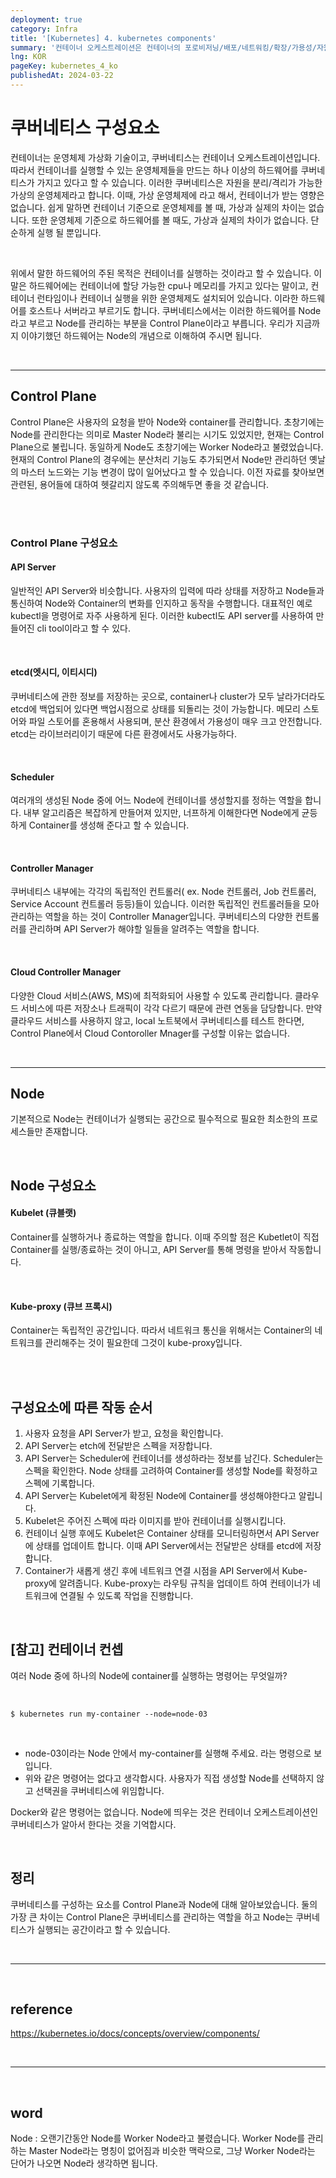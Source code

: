 ```yaml
---
deployment: true
category: Infra
title: '[Kubernetes] 4. kubernetes components'
summary: '컨테이너 오케스트레이션은 컨테이너의 포로비저닝/배포/네트워킹/확장/가용성/자원에 대한 통합 관리 합니다.'
lng: KOR
pageKey: kubernetes_4_ko
publishedAt: 2024-03-22
---
```


# 쿠버네티스 구성요소

컨테이너는 운영체제 가상화 기술이고, 쿠버네티스는 컨테이너 오케스트레이션입니다.
따라서 컨테이너를 실행할 수 있는 운영체제들을 만드는 하나 이상의 하드웨어를 쿠버네티스가 가지고 있다고 할 수 있습니다.
이러한 쿠버네티스은 자원을 분리/격리가 가능한 가상의 운영체제라고 합니다.
이때, 가상 운영체제에 라고 해서, 컨테이너가 받는 영향은 없습니다.
쉽게 말하면 컨테이너 기준으로 운영체제를 볼 때, 가상과 실제의 차이는 없습니다.
또한 운영체제 기준으로 하드웨어를 볼 때도, 가상과 실제의 차이가 없습니다. 단순하게 실행 될 뿐입니다.

<br />

위에서 말한 하드웨어의 주된 목적은 컨테이너를 실행하는 것이라고 할 수 있습니다.
이 말은 하드웨어에는 컨테이너에 할당 가능한 cpu나 메모리를 가지고 있다는 말이고, 컨테이너 런타임이나 컨테이너 실행을 위한 운영체제도 설치되어 있습니다.
이라한 하드웨어를 호스트나 서버라고 부르기도 합니다. 쿠버네티스에서는 이러한 하드웨어를 <codeline>Node</codeline>라고 부르고 Node를 관리하는 부분을 Control Plane이라고 부릅니다.
우리가 지금까지 이야기했던 하드웨어는 Node의 개념으로 이해하여 주시면 됩니다.

<br />

---

## Control Plane

Control Plane은 사용자의 요청을 받아 Node와 container를 관리합니다. 초창기에는 Node를 관리한다는 의미로 Master Node라 불리는 시기도 있었지만, 현재는 Control Plane으로 불립니다. 동일하게 Node도 초창기에는 Worker Node라고 불렸었습니다. 현재의 Control Plane의 경우에는 분산처리 기능도 추가되면서 Node만 관리하던 옛날의 마스터 노드와는 기능 변경이 많이 일어났다고 할 수 있습니다. 이전 자료를 찾아보면 관련된, 용어들에 대하여 헷갈리지 않도록 주의해두면 좋을 것 같습니다.

<br />
<br />

### Control Plane 구성요소

#### API Server

일반적인 API Server와 비슷합니다. 사용자의 입력에 따라 상태를 저장하고 Node들과 통신하여 Node와 Container의 변화를 인지하고 동작을 수행합니다. 대표적인 예로 kubectl을 명령어로 자주 사용하게 된다. 이러한 kubectl도 API server를 사용하여 만들어진 cli tool이라고 할 수 있다.

<br />

#### etcd(엣시디, 이티시디)

쿠버네티스에 관한 정보를 저장하는 곳으로, container나 cluster가 모두 날라가더라도 etcd에 백업되어 있다면 백업시점으로 상태를 되돌리는 것이 가능합니다. 메모리 스토어와 파일 스토어를 혼용해서 사용되며, 분산 환경에서 가용성이 매우 크고 안전합니다. etcd는 라이브러리이기 때문에 다른 환경에서도 사용가능하다.

<br />

#### Scheduler

여러개의 생성된 Node 중에 어느 Node에 컨테이너를 생성할지를 정하는 역할을 합니다. 내부 알고리즘은 복잡하게 만들어져 있지만, 너프하게 이해한다면 Node에게 균등하게 Container를 생성해 준다고 할 수 있습니다.

<br />

#### Controller Manager

쿠버네티스 내부에는 각각의 독립적인 컨트롤러( ex. Node 컨트롤러, Job 컨트롤러, Service Account 컨트롤러 등등)들이 있습니다. 이러한 독립적인 컨트롤러들을 모아 관리하는 역할을 하는 것이 Controller Manager입니다. 쿠버네티스의 다양한 컨트롤러를 관리하며 API Server가 해야할 일들을 알려주는 역할을 합니다.

<br />

#### Cloud Controller Manager

다양한 Cloud 서비스(AWS, MS)에 최적화되어 사용할 수 있도록 관리합니다. 클라우드 서비스에 따른 저장소나 트래픽이 각각 다르기 때문에 관련 연동을 담당합니다. 만약 클라우드 서비스를 사용하지 않고, local 노트북에서 쿠버네티스를 테스트 한다면, Control Plane에서 Cloud Contoroller Mnager를 구성할 이유는 없습니다.

<br />

---

## Node

기본적으로 Node는 컨테이너가 실행되는 공간으로 필수적으로 필요한 최소한의 프로세스들만 존재합니다.

<br />

## Node 구성요소

#### Kubelet (큐블랫)

Container를 실행하거나 종료하는 역할을 합니다. 이때 주의할 점은 Kubetlet이 직접 Container를 실행/종료하는 것이 아니고, API Server를 통해 명령을 받아서 작동합니다.

<br />

#### Kube-proxy (큐브 프록시)

Container는 독립적인 공간입니다. 따라서 네트워크 통신을 위해서는 Container의 네트워크를 관리해주는 것이 필요한데 그것이 kube-proxy입니다.

<br />
<br />

## 구성요소에 따른 작동 순서

1. 사용자 요청을 API Server가 받고, 요청을 확인합니다.
2. API Server는 etch에 전달받은 스펙을 저장합니다.
3. API Server는 Scheduler에 컨테이너를 생성하라는 정보를 남긴다. Scheduler는 스펙을 확인한다. Node 상태를 고려하여 Container를 생성할 Node를 확정하고 스펙에 기록합니다.
4. API Server는 Kubelet에게 확정된 Node에 Container를 생성해야한다고 알립니다.
5. Kubelet은 주어진 스펙에 따라 이미지를 받아 컨테이너를 실행시킵니다.
6. 컨테이너 실행 후에도 Kubelet은 Container 상태를 모니터링하면서 API Server에 상태를 업데이트 합니다. 이때 API Server에서는 전달받은 상태를 etcd에 저장합니다.
7. Container가 새롭게 생긴 후에 네트워크 연결 시점을 API Server에서 Kube-proxy에 알려줍니다. Kube-proxy는 라우팅 규칙을 업데이트 하여 컨테이너가 네트워크에 연결될 수 있도록 작업을 진행합니다.

<br />

## [참고] 컨테이너 컨셉

여러 Node 중에 하나의 Node에 container를 실행하는 명령어는 무엇일까?

<br />

```
$ kubernetes run my-container --node=node-03
```

<br />

- node-03이라는 Node 안에서 my-container를 실행해 주세요. 라는 명령으로 보입니다.
- 위와 같은 명령어는 없다고 생각합시다. 사용자가 직접 생성할 Node를 선택하지 않고 선택권을 쿠버네티스에 위임합니다.

Docker와 같은 명령어는 없습니다. Node에 띄우는 것은 컨테이너 오케스트레이션인 쿠버네티스가 알아서 한다는 것을 기억합시다.

<br />

## 정리

쿠버네티스를 구성하는 요소를 Control Plane과 Node에 대해 알아보았습니다. 둘의 가장 큰 차이는 Control Plane은 쿠버네티스를 관리하는 역할을 하고 Node는 쿠버네티스가 실행되는 공간이라고 할 수 있습니다.

<br />

---

<br />

## reference

https://kubernetes.io/docs/concepts/overview/components/

<br />

---

<br />

## word

Node : 오랜기간동안 Node를 Worker Node라고 불렸습니다. Worker Node를 관리하는 Master Node라는 명칭이 없어짐과 비슷한 맥락으로, 그냥 Worker Node라는 단어가 나오면 Node라 생각하면 됩니다.
